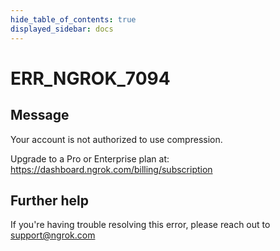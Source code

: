 ```yaml
---
hide_table_of_contents: true
displayed_sidebar: docs
---
```



# ERR_NGROK_7094

## Message

Your account is not authorized to use compression.

Upgrade to a Pro or Enterprise plan at: https://dashboard.ngrok.com/billing/subscription

<ErrorDetails error="err_ngrok_7094" />

## Further help

If you're having trouble resolving this error, please reach out to [support@ngrok.com](mailto:support@ngrok.com?subject=Help%20with%20ERR_NGROK_7094)

